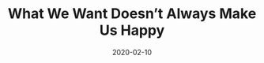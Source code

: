 ---
slug: what-we-want-doesnt-always-make-us-happy
title: "What We Want Doesn’t Always Make Us Happy"
description: A short reflection on user experience and design.
date: 2020-02-10
readingTime: 1
---